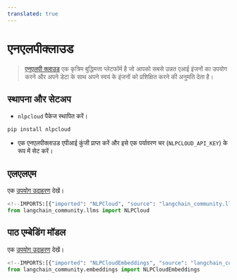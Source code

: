 ```yaml
---
translated: true
---
```


# एनएलपीक्लाउड

>[एनएलपी क्लाउड](https://docs.nlpcloud.com/#introduction) एक कृत्रिम बुद्धिमत्ता प्लेटफॉर्म है जो आपको सबसे उन्नत एआई इंजनों का उपयोग करने और अपने डेटा के साथ अपने स्वयं के इंजनों को प्रशिक्षित करने की अनुमति देता है।

## स्थापना और सेटअप

- `nlpcloud` पैकेज स्थापित करें।

```bash
pip install nlpcloud
```

- एक एनएलपीक्लाउड एपीआई कुंजी प्राप्त करें और इसे एक पर्यावरण चर (`NLPCLOUD_API_KEY`) के रूप में सेट करें।

## एलएलएम

एक [उपयोग उदाहरण](/docs/integrations/llms/nlpcloud) देखें।

```python
<!--IMPORTS:[{"imported": "NLPCloud", "source": "langchain_community.llms", "docs": "https://api.python.langchain.com/en/latest/llms/langchain_community.llms.nlpcloud.NLPCloud.html", "title": "NLPCloud"}]-->
from langchain_community.llms import NLPCloud
```

## पाठ एम्बेडिंग मॉडल

एक [उपयोग उदाहरण](/docs/integrations/text_embedding/nlp_cloud) देखें।

```python
<!--IMPORTS:[{"imported": "NLPCloudEmbeddings", "source": "langchain_community.embeddings", "docs": "https://api.python.langchain.com/en/latest/embeddings/langchain_community.embeddings.nlpcloud.NLPCloudEmbeddings.html", "title": "NLPCloud"}]-->
from langchain_community.embeddings import NLPCloudEmbeddings
```
